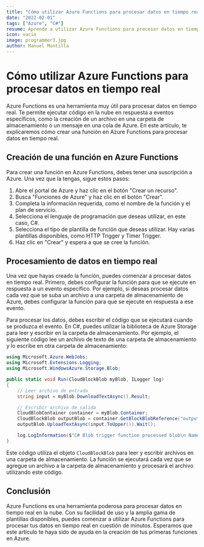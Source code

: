 --- 
title: "Cómo utilizar Azure Functions para procesar datos en tiempo real"
date: "2022-02-01"
tags: ["Azure", "C#"]
resume: Aprende a utilizar Azure Functions para procesar datos en tiempo real de manera fácil y sencilla.
icon: vacio
image: programmer3.jpg
author: Manuel Montilla
---  

# Cómo utilizar Azure Functions para procesar datos en tiempo real

Azure Functions es una herramienta muy útil para procesar datos en tiempo real. Te permite ejecutar código en la nube en respuesta a eventos específicos, como la creación de un archivo en una carpeta de almacenamiento o un mensaje en una cola de Azure. En este artículo, te explicaremos cómo crear una función en Azure Functions para procesar datos en tiempo real.

## Creación de una función en Azure Functions

Para crear una función en Azure Functions, debes tener una suscripción a Azure. Una vez que la tengas, sigue estos pasos:

1. Abre el portal de Azure y haz clic en el botón "Crear un recurso".
2. Busca "Funciones de Azure" y haz clic en el botón "Crear".
3. Completa la información requerida, como el nombre de la función y el plan de servicio. 
4. Selecciona el lenguaje de programación que deseas utilizar, en este caso, C#.
5. Selecciona el tipo de plantilla de función que deseas utilizar. Hay varias plantillas disponibles, como HTTP Trigger y Timer Trigger.
6. Haz clic en "Crear" y espera a que se cree la función.

## Procesamiento de datos en tiempo real

Una vez que hayas creado la función, puedes comenzar a procesar datos en tiempo real. Primero, debes configurar la función para que se ejecute en respuesta a un evento específico. Por ejemplo, si deseas procesar datos cada vez que se suba un archivo a una carpeta de almacenamiento de Azure, debes configurar la función para que se ejecute en respuesta a ese evento.

Para procesar los datos, debes escribir el código que se ejecutará cuando se produzca el evento. En C#, puedes utilizar la biblioteca de Azure Storage para leer y escribir en la carpeta de almacenamiento. Por ejemplo, el siguiente código lee un archivo de texto de una carpeta de almacenamiento y lo escribe en otra carpeta de almacenamiento:

```csharp
using Microsoft.Azure.WebJobs;
using Microsoft.Extensions.Logging;
using Microsoft.WindowsAzure.Storage.Blob;

public static void Run(CloudBlockBlob myBlob, ILogger log)
{
    // Leer archivo de entrada
    string input = myBlob.DownloadTextAsync().Result;

    // Escribir archivo de salida
    CloudBlobContainer container = myBlob.Container;
    CloudBlockBlob outputBlob = container.GetBlockBlobReference("output.txt");
    outputBlob.UploadTextAsync(input.ToUpper()).Wait();

    log.LogInformation($"C# Blob trigger function processed blob\n Name:{myBlob.Name} \n Size: {myBlob.Properties.Length} Bytes");
}
```

Este código utiliza el objeto `CloudBlockBlob` para leer y escribir archivos en una carpeta de almacenamiento. La función se ejecutará cada vez que se agregue un archivo a la carpeta de almacenamiento y procesará el archivo utilizando este código.

## Conclusión

Azure Functions es una herramienta poderosa para procesar datos en tiempo real en la nube. Con su facilidad de uso y la amplia gama de plantillas disponibles, puedes comenzar a utilizar Azure Functions para procesar tus datos en tiempo real en cuestión de minutos. Esperamos que este artículo te haya sido de ayuda en la creación de tus primeras funciones en Azure.